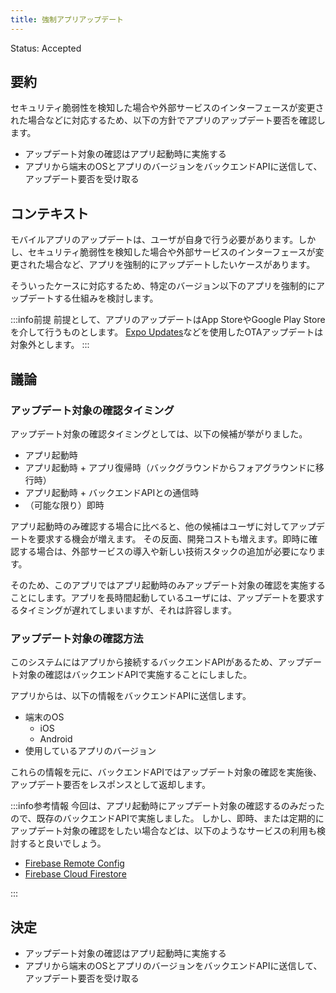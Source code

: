 ```yaml
---
title: 強制アプリアップデート
---
```


Status: Accepted

<!--
Proposed: 提案中
Accepted: 採用
Rejected: 却下
Superseded: 廃止
-->

## 要約

セキュリティ脆弱性を検知した場合や外部サービスのインターフェースが変更された場合などに対応するため、以下の方針でアプリのアップデート要否を確認します。

- アップデート対象の確認はアプリ起動時に実施する
- アプリから端末のOSとアプリのバージョンをバックエンドAPIに送信して、アップデート要否を受け取る

## コンテキスト

モバイルアプリのアップデートは、ユーザが自身で行う必要があります。しかし、セキュリティ脆弱性を検知した場合や外部サービスのインターフェースが変更された場合など、アプリを強制的にアップデートしたいケースがあります。

そういったケースに対応するため、特定のバージョン以下のアプリを強制的にアップデートする仕組みを検討します。

:::info前提
前提として、アプリのアップデートはApp StoreやGoogle Play Storeを介して行うものとします。
[Expo Updates](https://docs.expo.dev/versions/latest/sdk/updates/)などを使用したOTAアップデートは対象外とします。
:::

## 議論

### アップデート対象の確認タイミング

アップデート対象の確認タイミングとしては、以下の候補が挙がりました。

- アプリ起動時
- アプリ起動時 + アプリ復帰時（バックグラウンドからフォアグラウンドに移行時）
- アプリ起動時 + バックエンドAPIとの通信時
- （可能な限り）即時

アプリ起動時のみ確認する場合に比べると、他の候補はユーザに対してアップデートを要求する機会が増えます。
その反面、開発コストも増えます。即時に確認する場合は、外部サービスの導入や新しい技術スタックの追加が必要になります。

そのため、このアプリではアプリ起動時のみアップデート対象の確認を実施することにします。アプリを長時間起動しているユーザには、アップデートを要求するタイミングが遅れてしまいますが、それは許容します。

### アップデート対象の確認方法

このシステムにはアプリから接続するバックエンドAPIがあるため、アップデート対象の確認はバックエンドAPIで実施することにしました。

アプリからは、以下の情報をバックエンドAPIに送信します。

- 端末のOS
  - iOS
  - Android
- 使用しているアプリのバージョン

これらの情報を元に、バックエンドAPIではアップデート対象の確認を実施後、アップデート要否をレスポンスとして返却します。

:::info参考情報
今回は、アプリ起動時にアップデート対象の確認するのみだったので、既存のバックエンドAPIで実施しました。
しかし、即時、または定期的にアップデート対象の確認をしたい場合などは、以下のようなサービスの利用も検討すると良いでしょう。

- [Firebase Remote Config](https://firebase.google.com/docs/remote-config?hl=ja)
- [Firebase Cloud Firestore](https://firebase.google.com/docs/firestore?hl=ja)

:::

## 決定

- アップデート対象の確認はアプリ起動時に実施する
- アプリから端末のOSとアプリのバージョンをバックエンドAPIに送信して、アップデート要否を受け取る
